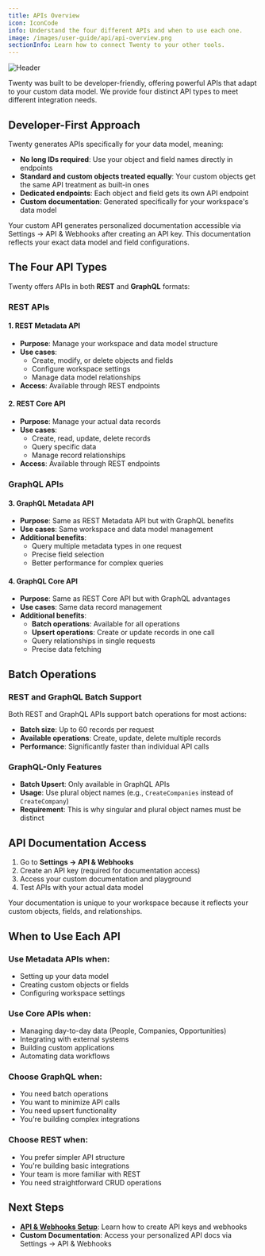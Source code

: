 ```yaml
---
title: APIs Overview
icon: IconCode
info: Understand the four different APIs and when to use each one.
image: /images/user-guide/api/api-overview.png
sectionInfo: Learn how to connect Twenty to your other tools.
---
```

<Frame>
  <img src="/images/user-guide/api/api-overview.png" alt="Header" />
</Frame>

Twenty was built to be developer-friendly, offering powerful APIs that adapt to your custom data model. We provide four distinct API types to meet different integration needs.

## Developer-First Approach

Twenty generates APIs specifically for your data model, meaning:
- **No long IDs required**: Use your object and field names directly in endpoints
- **Standard and custom objects treated equally**: Your custom objects get the same API treatment as built-in ones
- **Dedicated endpoints**: Each object and field gets its own API endpoint
- **Custom documentation**: Generated specifically for your workspace's data model

<Warning>
Your custom API generates personalized documentation accessible via Settings → API & Webhooks after creating an API key. This documentation reflects your exact data model and field configurations.
</Warning>

## The Four API Types

Twenty offers APIs in both **REST** and **GraphQL** formats:

### REST APIs

#### 1. REST Metadata API
- **Purpose**: Manage your workspace and data model structure
- **Use cases**: 
  - Create, modify, or delete objects and fields
  - Configure workspace settings
  - Manage data model relationships
- **Access**: Available through REST endpoints

#### 2. REST Core API  
- **Purpose**: Manage your actual data records
- **Use cases**:
  - Create, read, update, delete records
  - Query specific data
  - Manage record relationships
- **Access**: Available through REST endpoints

### GraphQL APIs

#### 3. GraphQL Metadata API
- **Purpose**: Same as REST Metadata API but with GraphQL benefits
- **Use cases**: Same workspace and data model management
- **Additional benefits**: 
  - Query multiple metadata types in one request
  - Precise field selection
  - Better performance for complex queries

#### 4. GraphQL Core API
- **Purpose**: Same as REST Core API but with GraphQL advantages
- **Use cases**: Same data record management
- **Additional benefits**:
  - **Batch operations**: Available for all operations
  - **Upsert operations**: Create or update records in one call
  - Query relationships in single requests
  - Precise data fetching

## Batch Operations

### REST and GraphQL Batch Support
Both REST and GraphQL APIs support batch operations for most actions:
- **Batch size**: Up to 60 records per request
- **Available operations**: Create, update, delete multiple records
- **Performance**: Significantly faster than individual API calls

### GraphQL-Only Features
- **Batch Upsert**: Only available in GraphQL APIs
- **Usage**: Use plural object names (e.g., `CreateCompanies` instead of `CreateCompany`)
- **Requirement**: This is why singular and plural object names must be distinct

## API Documentation Access

1. Go to **Settings → API & Webhooks**
2. Create an API key (required for documentation access)
3. Access your custom documentation and playground
4. Test APIs with your actual data model

Your documentation is unique to your workspace because it reflects your custom objects, fields, and relationships.

## When to Use Each API

### Use Metadata APIs when:
- Setting up your data model
- Creating custom objects or fields
- Configuring workspace settings

### Use Core APIs when:
- Managing day-to-day data (People, Companies, Opportunities)
- Integrating with external systems
- Building custom applications
- Automating data workflows

### Choose GraphQL when:
- You need batch operations
- You want to minimize API calls
- You need upsert functionality
- You're building complex integrations

### Choose REST when:
- You prefer simpler API structure
- You're building basic integrations
- Your team is more familiar with REST
- You need straightforward CRUD operations

## Next Steps

- **[API & Webhooks Setup](/user-guide/section/integrations-api/api-webhooks)**: Learn how to create API keys and webhooks
- **Custom Documentation**: Access your personalized API docs via Settings → API & Webhooks


